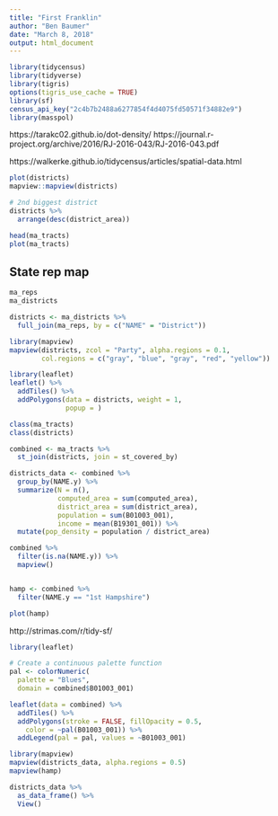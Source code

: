 ```yaml
---
title: "First Franklin"
author: "Ben Baumer"
date: "March 8, 2018"
output: html_document
---
```


```r
library(tidycensus)
library(tidyverse)
library(tigris)
options(tigris_use_cache = TRUE)
library(sf)
census_api_key("2c4b7b2488a6277854f4d4075fd50571f34882e9")
library(masspol)
```

https://tarakc02.github.io/dot-density/
https://journal.r-project.org/archive/2016/RJ-2016-043/RJ-2016-043.pdf

https://walkerke.github.io/tidycensus/articles/spatial-data.html

```r
plot(districts)
mapview::mapview(districts)

# 2nd biggest district
districts %>%
  arrange(desc(district_area))
```


```r
head(ma_tracts)
plot(ma_tracts)
```

## State rep map

```r
ma_reps
ma_districts

districts <- ma_districts %>%
  full_join(ma_reps, by = c("NAME" = "District"))

library(mapview)
mapview(districts, zcol = "Party", alpha.regions = 0.1, 
        col.regions = c("gray", "blue", "gray", "red", "yellow"))

library(leaflet)
leaflet() %>%
  addTiles() %>%
  addPolygons(data = districts, weight = 1, 
              popup = )
```



```r
class(ma_tracts)
class(districts)

combined <- ma_tracts %>%
  st_join(districts, join = st_covered_by)

districts_data <- combined %>%
  group_by(NAME.y) %>%
  summarize(N = n(), 
            computed_area = sum(computed_area), 
            district_area = sum(district_area),
            population = sum(B01003_001),
            income = mean(B19301_001)) %>%
  mutate(pop_density = population / district_area)

combined %>%
  filter(is.na(NAME.y)) %>%
  mapview()


hamp <- combined %>%
  filter(NAME.y == "1st Hampshire")

plot(hamp)

```

http://strimas.com/r/tidy-sf/

```r
library(leaflet)

# Create a continuous palette function
pal <- colorNumeric(
  palette = "Blues",
  domain = combined$B01003_001)

leaflet(data = combined) %>%
  addTiles() %>%
  addPolygons(stroke = FALSE, fillOpacity = 0.5,
    color = ~pal(B01003_001)) %>%
  addLegend(pal = pal, values = ~B01003_001)
```

```r
library(mapview)
mapview(districts_data, alpha.regions = 0.5)
mapview(hamp)
```


```r
districts_data %>%
  as_data_frame() %>%
  View()
```